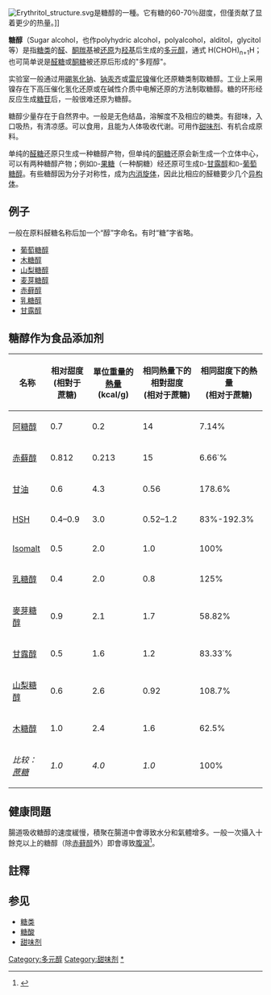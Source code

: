 [[Image:Erythritol_structure.svg|thumb]]是糖醇的一種。它有糖的60-70％甜度，但僅贡献了显着更少的热量。]]

'''糖醇'''（Sugar alcohol，也作polyhydric alcohol，polyalcohol，alditol，glycitol等）是指[[糖类|糖类]]的[[醛|醛]]、[[酮|酮]][[羰基|羰基]]被[[还原|还原]]为[[羟基|羟基]]后生成的[[多元醇|多元醇]]，通式 H(CHOH)<sub>n+1</sub>H；也可简单说是[[醛糖|醛糖]]或[[酮糖|酮糖]]被还原后形成的"多羥醇"。

实验室一般通过用[[硼氢化钠|硼氢化钠]]、[[钠汞齐|钠汞齐]]或[[雷尼镍|雷尼镍]]催化还原糖类制取糖醇。工业上采用镍存在下高压催化氢化还原或在碱性介质中电解还原的方法制取糖醇。糖的环形经反应生成[[糖苷|糖苷]]后，一般很难还原为糖醇。

糖醇少量存在于自然界中。一般是无色结晶，溶解度不及相应的糖类。有甜味，入口吸热，有清凉感。可以食用，且能为人体吸收代谢。可用作[[甜味剂|甜味剂]]、有机合成原料。

单纯的[[醛糖|醛糖]]还原只生成一种糖醇产物，但单纯的[[酮糖|酮糖]]还原会新生成一个立体中心，可以有两种糖醇产物；例如<small>D</small>-[[果糖|果糖]]（一种酮糖）经还原可生成<small>D</small>-[[甘露醇|甘露醇]]和<small>D</small>-[[葡萄糖醇|葡萄糖醇]]。有些糖醇因为分子对称性，成为[[内消旋体|内消旋体]]，因此比相应的醛糖要少几个[[异构体|异构体]]。

==例子==
一般在原料醛糖名称后加一个“醇”字命名。有时“糖”字省略。
*[[葡萄糖醇|葡萄糖醇]]
*[[木糖醇|木糖醇]]
*[[山梨糖醇|山梨糖醇]]
*[[麦芽糖醇|麦芽糖醇]]
*[[赤藓醇|赤藓醇]]
*[[乳糖醇|乳糖醇]]
*[[甘露醇|甘露醇]]

==糖醇作为食品添加剂==
{|class="wikitable sortable" align=center
|-
! 名称
! 相对甜度<br>
(相對于蔗糖)
! 單位重量的[[熱量|熱量]]<br>(kcal/g)
! 相同熱量下的相對甜度<br>
(相对于蔗糖)
!相同甜度下的熱量<br>
(相对于蔗糖)
|-
| [[阿糖醇|阿糖醇]]
| 0.7
| 0.2
| 14
|7.14%
|-
| [[赤蘚醇|赤蘚醇]]
| 0.812
| 0.213
| 15
|6.66˙%
|-
| [[甘油|甘油]]
| 0.6
| 4.3
| 0.56
|178.6%
|-
| [[Hydrogenated_starch_hydrosylate|HSH]]
| 0.4–0.9
| 3.0
| 0.52–1.2
|83%-192.3%
|-
| [[Isomalt|Isomalt]]
| 0.5
| 2.0
| 1.0
|100%
|-
| [[乳糖醇|乳糖醇]]
| 0.4
| 2.0
| 0.8
|125%
|-
| [[麥芽糖醇|麥芽糖醇]]
| 0.9
| 2.1
| 1.7
|58.82%
|-
| [[甘露醇|甘露醇]]
| 0.5
| 1.6
| 1.2
|83.33˙%
|-
| [[山梨糖醇|山梨糖醇]]
| 0.6
| 2.6
| 0.92
|108.7%
|-
| [[木糖醇|木糖醇]]
| 1.0
| 2.4 <!-- in page 1 of the source; "contains 40% less food energy" than sucrose -->
| 1.6
|62.5%
|-
| ''比较：<br>[[蔗糖|蔗糖]]''
| ''1.0''
| ''4.0''
| ''1.0''
|100%
|}

== 健康問題 ==
腸道吸收糖醇的速度緩慢，積聚在腸道中會導致水分和氣體增多。一般一次攝入十餘克以上的糖醇（除[[赤藓醇|赤藓醇]]外）即會導致[[腹瀉|腹瀉]]<ref>{{Cite web|title=每天一个窜稀小技巧！糖醇为何致腹泻？__中国医疗|url=http://med.china.com.cn/content/pid/291651/tid/1026|access-date=2022-05-24|work=med.china.com.cn}}</ref>。

== 註釋 ==
{{Reflist}}

==参见==
*[[糖类|糖类]]
*[[糖酸|糖酸]]
*[[甜味剂|甜味剂]]

{{糖醇}}

[[Category:多元醇|Category:多元醇]]
[[Category:甜味剂|Category:甜味剂]]
[[Category:糖醇|*]]